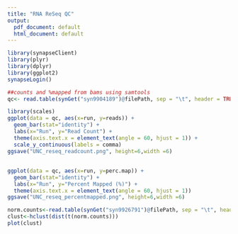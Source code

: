 ```yaml
---
title: "RNA ReSeq QC"
output:
  pdf_document: default
  html_document: default
---
```


```r
library(synapseClient)
library(plyr)
library(dplyr)
library(ggplot2)
synapseLogin()

##counts and %mapped from bams using samtools
qc<- read.table(synGet("syn9904189")@filePath, sep = "\t", header = TRUE, colClasses = c("factor", "numeric", "numeric"))
```

```r
library(scales)
ggplot(data = qc, aes(x=run, y=reads)) +
  geom_bar(stat="identity") +
  labs(x="Run", y="Read Count") +
  theme(axis.text.x = element_text(angle = 60, hjust = 1)) +
  scale_y_continuous(labels = comma)
ggsave("UNC_reseq_readcount.png", height=6,width =6)
```
##
```r
ggplot(data = qc, aes(x=run, y=perc.map)) +
  geom_bar(stat="identity") +
  labs(x="Run", y="Percent Mapped (%)") +
  theme(axis.text.x = element_text(angle = 60, hjust = 1))
ggsave("UNC_reseq_percentmapped.png", height=6,width =6)
```

```r
norm.counts<-read.table(synGet("syn9926791")@filePath, sep = "\t", header = TRUE)
clust<-hclust(dist(t(norm.counts)))
plot(clust)

```

